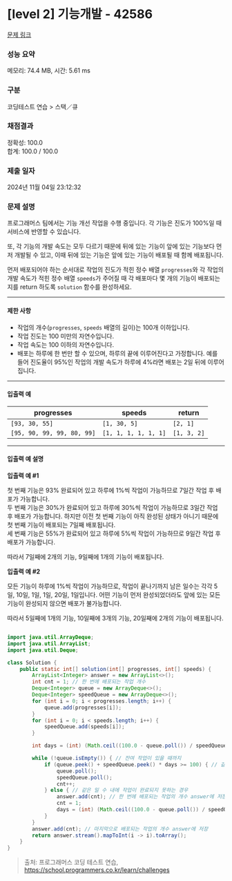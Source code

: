 # [level 2] 기능개발 - 42586

[문제 링크](https://school.programmers.co.kr/learn/courses/30/lessons/42586)

### 성능 요약

메모리: 74.4 MB, 시간: 5.61 ms

### 구분

코딩테스트 연습 > 스택／큐

### 채점결과

정확성: 100.0  
합계: 100.0 / 100.0

### 제출 일자

2024년 11월 04일 23:12:32

### 문제 설명

프로그래머스 팀에서는 기능 개선 작업을 수행 중입니다. 각 기능은 진도가 100%일 때 서비스에 반영할 수 있습니다.

또, 각 기능의 개발 속도는 모두 다르기 때문에 뒤에 있는 기능이 앞에 있는 기능보다 먼저 개발될 수 있고, 이때 뒤에 있는 기능은 앞에 있는 기능이 배포될 때 함께 배포됩니다.

먼저 배포되어야 하는 순서대로 작업의 진도가 적힌 정수 배열 `progresses`와 각 작업의 개발 속도가 적힌 정수 배열 `speeds`가 주어질 때 각 배포마다 몇 개의 기능이 배포되는지를 return 하도록 `solution` 함수를 완성하세요.

---

#### 제한 사항

- 작업의 개수(`progresses`, `speeds` 배열의 길이)는 100개 이하입니다.
- 작업 진도는 100 미만의 자연수입니다.
- 작업 속도는 100 이하의 자연수입니다.
- 배포는 하루에 한 번만 할 수 있으며, 하루의 끝에 이루어진다고 가정합니다. 예를 들어 진도율이 95%인 작업의 개발 속도가 하루에 4%라면 배포는 2일 뒤에 이루어집니다.

---

#### 입출력 예

| progresses                 | speeds               | return      |
| -------------------------- | -------------------- | ----------- |
| `[93, 30, 55]`             | `[1, 30, 5]`         | `[2, 1]`    |
| `[95, 90, 99, 99, 80, 99]` | `[1, 1, 1, 1, 1, 1]` | `[1, 3, 2]` |

---

#### 입출력 예 설명

**입출력 예 #1**

첫 번째 기능은 93% 완료되어 있고 하루에 1%씩 작업이 가능하므로 7일간 작업 후 배포가 가능합니다.  
두 번째 기능은 30%가 완료되어 있고 하루에 30%씩 작업이 가능하므로 3일간 작업 후 배포가 가능합니다. 하지만 이전 첫 번째 기능이 아직 완성된 상태가 아니기 때문에 첫 번째 기능이 배포되는 7일째 배포됩니다.  
세 번째 기능은 55%가 완료되어 있고 하루에 5%씩 작업이 가능하므로 9일간 작업 후 배포가 가능합니다.

따라서 7일째에 2개의 기능, 9일째에 1개의 기능이 배포됩니다.

**입출력 예 #2**

모든 기능이 하루에 1%씩 작업이 가능하므로, 작업이 끝나기까지 남은 일수는 각각 5일, 10일, 1일, 1일, 20일, 1일입니다. 어떤 기능이 먼저 완성되었더라도 앞에 있는 모든 기능이 완성되지 않으면 배포가 불가능합니다.

따라서 5일째에 1개의 기능, 10일째에 3개의 기능, 20일째에 2개의 기능이 배포됩니다.

```java filename="Problem16.java"  showLineNumbers

import java.util.ArrayDeque;
import java.util.ArrayList;
import java.util.Deque;

class Solution {
    public static int[] solution(int[] progresses, int[] speeds) {
        ArrayList<Integer> answer = new ArrayList<>();
        int cnt = 1; // 한 번에 배포되는 작업 개수
        Deque<Integer> queue = new ArrayDeque<>();
        Deque<Integer> speedQueue = new ArrayDeque<>();
        for (int i = 0; i < progresses.length; i++) {
            queue.add(progresses[i]);
        }
        for (int i = 0; i < speeds.length; i++) {
            speedQueue.add(speeds[i]);
        }

        int days = (int) (Math.ceil((100.0 - queue.poll()) / speedQueue.poll())); // 첫 번째 작업 완료에 걸리는 최소 일 수

        while (!queue.isEmpty()) { // 잔여 작업이 있을 때까지
            if (queue.peek() + speedQueue.peek() * days >= 100) { // 같은 일 수 내에 작업이 완료되는 경우
                queue.poll();
                speedQueue.poll();
                cnt++;
            } else { // 같은 일 수 내에 작업이 완료되지 못하는 경우
                answer.add(cnt); // 한 번에 배포되는 작업의 개수 answer에 저장
                cnt = 1;
                days = (int) (Math.ceil((100.0 - queue.poll()) / speedQueue.poll())); // 해당 작업 완료에 걸리는 최소 일 수
            }
        }
        answer.add(cnt); // 마지막으로 배포되는 작업의 개수 answer에 저장
        return answer.stream().mapToInt(i -> i).toArray();
    }
}


```

> 출처: 프로그래머스 코딩 테스트 연습, https://school.programmers.co.kr/learn/challenges
